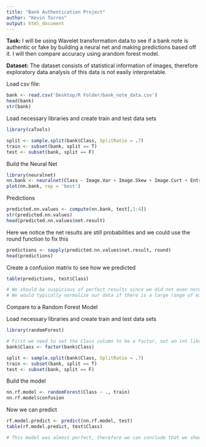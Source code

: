 ```yaml
---
title: "Bank Authentication Project"
author: "Kevin Torres"
output: html_document
---
```


**Task:** I will be using Wavelet transformation data to see if a bank note is authentic or fake by building a neural net and making predictions based off it. I will then compare accuracy using arandom forest model.

**Dataset:** The dataset consists of statistical information of images, therefore exploratory data analysis of this data is not easily interpretable.

Load csv file:

```r
bank <- read.csv('Desktop/R Folder/bank_note_data.csv')
head(bank)
str(bank) 
```

Load necessary libraries and create train and test data sets

```r
library(caTools)

split <- sample.split(bank$Class, SplitRatio = .7)
train <- subset(bank, split == T)
test <- subset(bank, split == F)
```

Build the Neural Net 

```r
library(neuralnet)
nn.bank <- neuralnet(Class ~ Image.Var + Image.Skew + Image.Curt + Entropy, data = train, hidden = 10, linear.output = F )
plot(nn.bank, rep = 'best')
```

Predictions

```r
predicted.nn.values <- compute(nn.bank, test[,1:4])
str(predicted.nn.values)
head(predicted.nn.values$net.result)
```

Here we notice the net results are still probabilities and we could use the round function to fix this

```r
predictions <- sapply(predicted.nn.values$net.result, round)
head(predictions)
```

Create a confusion matrix to see how we predicted 

```r
table(predictions, test$Class)

# We should be suspicious of perfect results since we did not even normalize the data
# We would typically normalize our data if there is a large range of min and max values between the column features
```

##############

Compare to a Random Forest Model

Load necessary libraries and create train and test data sets

```r
library(randomForest)

# First we need to set the Class column to be a factor, not an int like neural nets
bank$Class <- factor(bank$Class)

split <- sample.split(bank$Class, SplitRatio = .7)
train <- subset(bank, split == T)
test <- subset(bank, split == F)
```

Build the model

```r
nn.rf.model <- randomForest(Class ~ ., train)
nn.rf.model$confusion
```

Now we can predict
```r
rf.model.predict <- predict(nn.rf.model, test)
table(rf.model.predict, test$Class)

# This model was almost perfect, therefore we can conclude that we should not be suspicious of our perfect neural net model 
```

